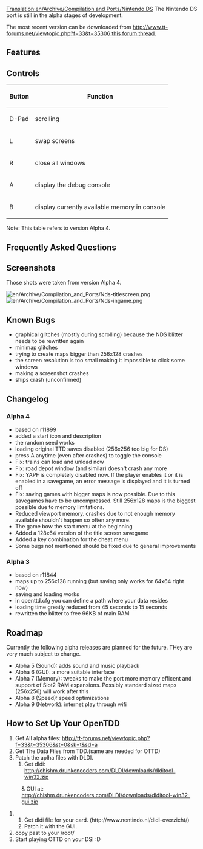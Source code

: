 [[Translation:en/Archive/Compilation and Ports/Nintendo DS]]
The Nintendo DS port is still in the alpha stages of development.

The most recent version can be downloaded from [[http://www.tt-forums.net/viewtopic.php?f=33&t=35306 this forum thread]].

== Features ==

== Controls ==

{|
!Button!!Function
|-
|D-Pad||scrolling
|-
|L||swap screens
|-
|R||close all windows
|-
|A||display the debug console
|-
|B||display currently available memory in console
|}

Note: This table refers to version Alpha 4.

== Frequently Asked Questions == 

== Screenshots ==
Those shots were taken from version Alpha 4.

[[File:en/Archive/Compilation and Ports/Nds-titlescreen.png]] [[File:en/Archive/Compilation and Ports/Nds-ingame.png]]

== Known Bugs ==

* graphical glitches (mostly during scrolling) because the NDS blitter needs to be rewritten again
* minimap glitches
* trying to create maps bigger than 256x128 crashes
* the screen resolution is too small making it impossible to click some windows
* making a screenshot crashes
* ships crash (unconfirmed)

== Changelog ==
=== Alpha 4 ===
*  based on r11899
* added a start icon and description
* the random seed works
* loading original TTD saves disabled (256x256 too big for DS)
* press A anytime (even after crashes) to toggle the console
* Fix: trains can load and unload now
* Fix: road depot window (and similar) doesn't crash any more
* Fix: YAPF is completely disabled now. If the player enables it or it is enabled in a savegame, an error message is displayed and it is turned off
* Fix: saving games with bigger maps is now possible. Due to this savegames have to be uncompressed. Still 256x128 maps is the biggest possible due to memory limitations.
* Reduced viewport memory. crashes due to not enough memory available shouldn't happen so often any more.
* The game bow the start menu at the beginning
* Added a 128x64 version of the title screen savegame
* Added a key combination for the cheat menu
* Some bugs not mentioned should be fixed due to general improvements
=== Alpha 3 ===
* based on r11844
* maps up to 256x128 running (but saving only works for 64x64 right now)
* saving and loading works
* in openttd.cfg you can define a path where your data resides
* loading time greatly reduced from 45 seconds to 15 seconds
* rewritten the blitter to free 96KB of main RAM

== Roadmap ==
Currently the following alpha releases are planned for the future. THey are very much subject to change.
* Alpha 5 (Sound): adds sound and music playback 
* Alpha 6 (GUI): a more suitable interface
* Alpha 7 (Memory): tweaks to make the port more memory efficent and support of Slot2 RAM expansions. Possibly standard sized maps (256x256) will work after this
* Alpha 8 (Speed): speed optimizations
* Alpha 9 (Network): internet play through wifi

== How to Set Up Your OpenTDD ==
# Get All alpha files: http://tt-forums.net/viewtopic.php?f=33&t=35306&st=0&sk=t&sd=a
# Get The Data Files from TDD.(same are needed for OTTD)
# Patch the aplha files with DLDI.
## Get dldi: http://chishm.drunkencoders.com/DLDI/downloads/dlditool-win32.zip 
: & GUI at: 
: http://chishm.drunkencoders.com/DLDI/downloads/dlditool-win32-gui.zip
## Get dldi file for your card. (http://www.nentindo.nl/dldi-overzicht/)
## Patch it with the GUI.
# copy past to your /root/
# Start playing OTTD on your DS! :D